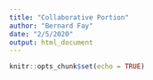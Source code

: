 ```yaml
---
title: "Collaborative Portion"
author: "Bernard Fay"
date: "2/5/2020"
output: html_document
---
```


```r
knitr::opts_chunk$set(echo = TRUE)
```

